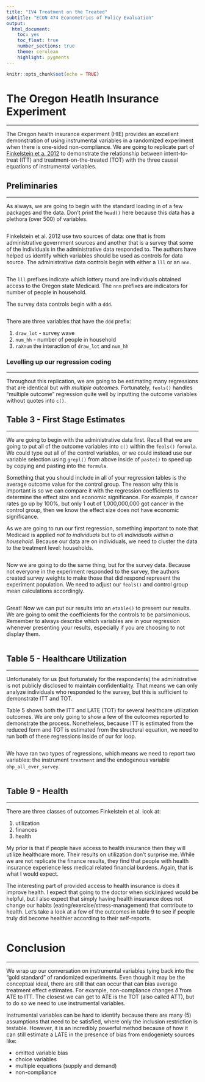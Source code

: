 ```yaml
---
title: "IV4 Treatment on the Treated"
subtitle: "ECON 474 Econometrics of Policy Evaluation"
output: 
  html_document:
    toc: yes
    toc_float: true
    number_sections: true
    theme: cerulean
    highlight: pygments
---
```


```r
knitr::opts_chunk$set(echo = TRUE)
```



# The Oregon Heatlh Insurance Experiment
********************************************************************************

The Oregon health insurance experiment (HIE) provides an excellent demonstration of using instrumental variables in a randomized experiment when there is one-sided non-compliance. 
We are going to replicate part of [Finkelstein et a. 2012](https://academic.oup.com/qje/article/127/3/1057/1923446) to demonstrate the relationship between intent-to-treat (ITT) and treatment-on-the-treated (TOT) with the three causal equations of instrumental variables.




## Preliminaries
**********************************************************************

As always, we are going to begin with the standard loading in of a few packages and the data.
Don't print the `head()` here because this data has a plethora (over 500) of variables.

```r

```

Finkelstein et al. 2012 use two sources of data: one that is from administrative government sources and another that is a survey that some of the individuals in the administrative data responded to.
The authors have helped us identify which variables should be used as controls for data source.
The administrative data controls begin with either a `lll` or an `nnn`.


```r

```

The `lll` prefixes indicate which lottery round are individuals obtained access to the Oregon state Medicaid.
The `nnn` prefixes are indicators for number of people in household.

The survey data controls begin with a `ddd`.

```r

```

There are three variables that have the `ddd` prefix:

1. `draw_lot` - survey wave
2. `num_hh` - number of people in household
3. `raXnum` the interaction of `draw_lot` and `num_hh`


### Levelling up our regression coding
************************************************************

Throughout this replication, we are going to be estimating many regressions that are identical but with *multiple outcomes*.
Fortunately, `feols()` handles "multiple outcome" regression quite well by inputting the outcome variables without quotes into `c()`.


## Table 3 - First Stage Estimates 
**********************************************************************



We are going to begin with the administrative data first.
Recall that we are going to put all of the outcome variables into `c()` within the `feols()` `formula`.
We could type out all of the control variables, or we could instead use our variable selection using `grepl()` from above inside of `paste()` to speed up by copying and pasting into the `formula`.

Something that you should include in all of your regression tables is the average outcome value for the control group.
The reason why this is important is so we can compare it with the regression coefficients to determine the effect size and economic significance.
For example, if cancer rates go up by 100%, but only 1 out of 1,000,000,000 got cancer in the control group, then we know the effect size does not have economic significance.

As we are going to run our first regression, something important to note that Medicaid is applied *not to individuals* but to *all individuals within a household*. 
Because our data are on individuals, we need to cluster the data to the treatment level: households.


```r

```

Now we are going to do the same thing, but for the survey data.
Because not everyone in the experiment responded to the survey, the authors created survey weights to make those that did respond represent the experiment population.
We need to adjust our `feols()` and control group mean calculations accordingly.

```r

```

Great! Now we can put our results into an `etable()` to present our results.
We are going to omit the coefficients for the controls to be parsimonious.
Remember to always describe which variables are in your regression whenever presenting your results, especially if you are choosing to not display them.

```r

```



## Table 5 - Healthcare Utilization
**********************************************************************

Unfortunately for us (but fortunately for the respondents) the administrative is not publicly disclosed to maintain confidentiality.
That means we can only analyze individuals who responded to the survey, but this is sufficient to demonstrate ITT and TOT.

Table 5 shows both the ITT and LATE (TOT) for several healthcare utilization outcomes.
We are only going to show a few of the outcomes reported to demonstrate the process.
Nonetheless, because ITT is estimated from the reduced form and TOT is estimated from the structural equation, we need to run both of these regressions inside of our for loop.


```r

```

We have ran two types of regressions, which means we need to report two variables: the instrument `treatment` and the endogenous variable `ohp_all_ever_survey`.


```r

```



## Table 9 - Health
**********************************************************************

There are three classes of outcomes Finkelstein et al. look at:

1. utilization
2. finances
3. health

My prior is that if people have access to health insurance then they will utilize healthcare more.
Their results on utilization don't surprise me.
While we are not replicate the finance results, they find that people with health insurance experience less medical related financial burdens. 
Again, that is what I would expect.

The interesting part of provided access to health insurance is does it improve health.
I expect that going to the doctor when sick/injured would be helpful, but I also expect that simply having health insurance does not change our habits (eating/exercise/stress-management) that contribute to health. 
Let's take a look at a few of the outcomes in table 9 to see if people truly did become healthier according to their self-reports.


```r

```


# Conclusion
********************************************************************************

We wrap up our conversation on instrumental variables tying back into the "gold standard" of randomized experiments. 
Even though it may be the conceptual ideal, there are still that can occur that can bias average treatment effect estimates.
For example, non-compliance changes $\hat{\delta}$ from ATE to ITT. 
The closest we can get to ATE is the TOT (also called ATT), but to do so we need to use instrumental variables.

Instrumental variables can be hard to identify because there are many (5) assumptions that need to be satisfied, where only the inclusion restriction is testable. 
However, it is an incredibly powerful method because of how it can still estimate a LATE in the presence of bias from endogeniety sources like:

- omitted variable bias
- choice variables
- multiple equations (supply and demand)
- non-compliance